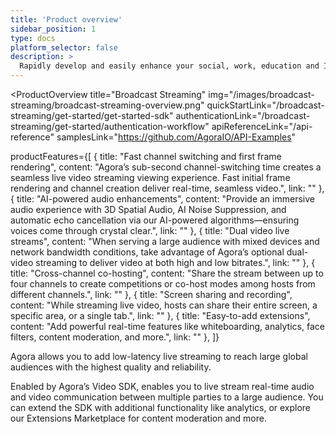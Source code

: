 ```yaml
---
title: 'Product overview'
sidebar_position: 1
type: docs
platform_selector: false
description: >
  Rapidly develop and easily enhance your social, work, education and IoT apps with face-to-face interaction.
---
```


<ProductOverview
  title="Broadcast Streaming"
  img="/images/broadcast-streaming/broadcast-streaming-overview.png"
  quickStartLink="/broadcast-streaming/get-started/get-started-sdk"
  authenticationLink="/broadcast-streaming/get-started/authentication-workflow"
  apiReferenceLink="/api-reference"
  samplesLink="https://github.com/AgoraIO/API-Examples"

  productFeatures={[
    {
      title: "Fast channel switching and first frame rendering",
      content: "Agora’s sub-second channel-switching time creates a seamless live video streaming viewing experience. Fast initial frame rendering and channel creation deliver real-time, seamless video.",
      link: ""
    },
    {
      title: "AI-powered audio enhancements",
      content: "Provide an immersive audio experience with 3D Spatial Audio, AI Noise Suppression, and automatic echo cancellation via our AI-powered algorithms—ensuring voices come through crystal clear.",
      link: ""
    },
    {
      title: "Dual video live streams",
      content: "When serving a large audience with mixed devices and network bandwidth conditions, take advantage of Agora’s optional dual-video streaming to deliver video at both high and low bitrates.",
      link: ""
    },
    {
      title: "Cross-channel co-hosting",
      content: "Share the stream between up to four channels to create competitions or co-host modes among hosts from different channels.",
      link: ""
    },
    {
      title: "Screen sharing and recording",
      content: "While streaming live video, hosts can share their entire screen, a specific area, or a single tab.",
      link: ""
    },
    {
      title: "Easy-to-add extensions",
      content: "Add powerful real-time features like whiteboarding, analytics, face filters, content moderation, and more.",
      link: ""
    },
  ]}

>
Agora <Vpd k="NAME" /> allows you to add low-latency live streaming to reach large global audiences with the highest quality and reliability.

Enabled by Agora’s Video SDK, <Vpd k="NAME" /> enables you to live stream real-time audio and video communication between multiple parties to a large audience. You can extend the SDK with additional functionality like analytics, or explore our Extensions Marketplace for content moderation and more.

</ProductOverview>